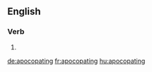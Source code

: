 ==English==

===Verb===
{{head|en|present participle}}

# {{present participle of|apocopate|lang=en|nocat=1}}

[[de:apocopating]]
[[fr:apocopating]]
[[hu:apocopating]]